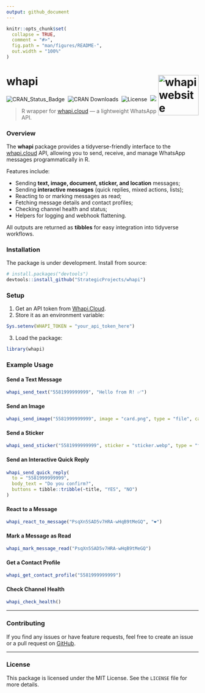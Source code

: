 ```yaml
---
output: github_document
---
```


<!-- README.md is generated from README.Rmd. Please edit that file -->

```r
knitr::opts_chunk$set(
  collapse = TRUE,
  comment = "#>",
  fig.path = "man/figures/README-",
  out.width = "100%"
)
```

# whapi <a href="https://github.com/StrategicProjects/whapi"><img src="man/figures/logo.png" align="right" height="106" alt="whapi website" /></a>

<!-- badges: start -->

![CRAN_Status_Badge](https://www.r-pkg.org/badges/version/whapi)&nbsp; 
![CRAN&nbsp;Downloads](https://cranlogs.r-pkg.org/badges/grand-total/whapi)&nbsp;
![License](https://img.shields.io/badge/license-MIT-darkviolet.svg)&nbsp; 
![](https://img.shields.io/badge/devel%20version-0.0.1-orangered.svg) 

<!-- badges: end -->

> R wrapper for [whapi.cloud](https://whapi.cloud) — a lightweight WhatsApp API.


### Overview

The **whapi** package provides a tidyverse-friendly interface to the [whapi.cloud](https://whapi.cloud) API, allowing you to send, receive, and manage WhatsApp messages programmatically in R.

Features include:

- Sending **text, image, document, sticker, and location** messages;
- Sending **interactive messages** (quick replies, mixed actions, lists);
- Reacting to or marking messages as read;
- Fetching message details and contact profiles;
- Checking channel health and status;
- Helpers for logging and webhook flattening.

All outputs are returned as **tibbles** for easy integration into tidyverse workflows.

### Installation

The package is under development. Install from source:

```r
# install.packages("devtools")
devtools::install_github("StrategicProjects/whapi")
```

### Setup

1. Get an API token from [Whapi.Cloud](https://whapi.cloud).
2. Store it as an environment variable:

```r
Sys.setenv(WHAPI_TOKEN = "your_api_token_here")
```

3. Load the package:

```r
library(whapi)
```

### Example Usage

#### Send a Text Message

```r
whapi_send_text("5581999999999", "Hello from R! ✅")
```

#### Send an Image

```r
whapi_send_image("5581999999999", image = "card.png", type = "file", caption = "Card")
```

#### Send a Sticker

```r
whapi_send_sticker("5581999999999", sticker = "sticker.webp", type = "file")
```

#### Send an Interactive Quick Reply

```r
whapi_send_quick_reply(
  to = "5581999999999",
  body_text = "Do you confirm?",
  buttons = tibble::tribble(~title, "YES", "NO")
)
```

#### React to a Message

```r
whapi_react_to_message("PsqXn5SAD5v7HRA-wHqB9tMeGQ", "❤️")
```

#### Mark a Message as Read

```r
whapi_mark_message_read("PsqXn5SAD5v7HRA-wHqB9tMeGQ")
```

#### Get a Contact Profile

```r
whapi_get_contact_profile("5581999999999")
```

#### Check Channel Health

```r
whapi_check_health()
```



---

### Contributing

If you find any issues or have feature requests, feel free to create an issue or a pull request on [GitHub](https://github.com/StrategicProjects/whapi).

---

### License

This package is licensed under the MIT License. See the `LICENSE` file for more details.
